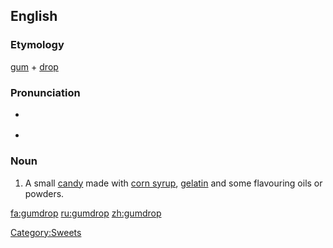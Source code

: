 ==English==
{{wikipedia}}

===Etymology===
[[gum]] + [[drop]]

===Pronunciation===
* {{a|RP}} {{IPA|/ˈgʌm.drɒp/}}
* {{a|US}} {{IPA|/ˈgʌm.drɑːp/}}

===Noun===
{{en-noun}}

# A small [[candy]] made with [[corn syrup]], [[gelatin]] and some flavouring oils or powders.

[[Category:Sweets]]

[[fa:gumdrop]]
[[ru:gumdrop]]
[[zh:gumdrop]]